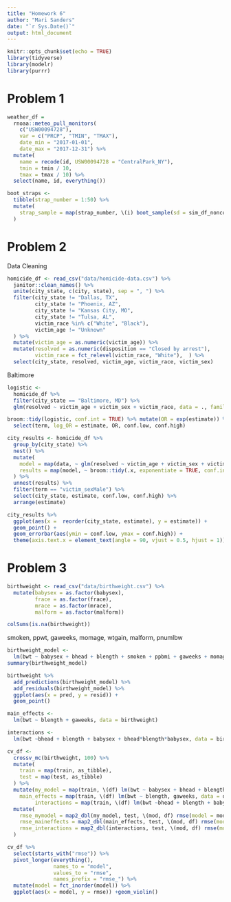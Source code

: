 ```yaml
---
title: "Homework 6"
author: "Mari Sanders"
date: "`r Sys.Date()`"
output: html_document
---
```


```r
knitr::opts_chunk$set(echo = TRUE)
library(tidyverse)
library(modelr)
library(purrr)
```

# Problem 1 

```r
weather_df = 
  rnoaa::meteo_pull_monitors(
    c("USW00094728"),
    var = c("PRCP", "TMIN", "TMAX"), 
    date_min = "2017-01-01",
    date_max = "2017-12-31") %>%
  mutate(
    name = recode(id, USW00094728 = "CentralPark_NY"),
    tmin = tmin / 10,
    tmax = tmax / 10) %>%
  select(name, id, everything())
```

```r
boot_straps <- 
  tibble(strap_number = 1:50) %>% 
  mutate(
    strap_sample = map(strap_number, \(i) boot_sample(sd = sim_df_nonconst))
  )
```

# Problem 2 

Data Cleaning 

```r
homicide_df <- read_csv("data/homicide-data.csv") %>% 
  janitor::clean_names() %>% 
  unite(city_state, c(city, state), sep = ", ") %>% 
  filter(city_state != "Dallas, TX", 
         city_state != "Phoenix, AZ", 
         city_state != "Kansas City, MO", 
         city_state != "Tulsa, AL",
         victim_race %in% c("White", "Black"),
         victim_age != "Unknown"
  ) %>%
  mutate(victim_age = as.numeric(victim_age)) %>% 
  mutate(resolved = as.numeric(disposition == "Closed by arrest"), 
         victim_race = fct_relevel(victim_race, "White"),  ) %>% 
  select(city_state, resolved, victim_age, victim_race, victim_sex) 


```

Baltimore 

```r
logistic <- 
  homicide_df %>% 
  filter(city_state == "Baltimore, MD") %>% 
  glm(resolved ~ victim_age + victim_sex + victim_race, data = ., family = binomial())

broom::tidy(logistic, conf.int = TRUE) %>% mutate(OR = exp(estimate)) %>% 
  select(term, log_OR = estimate, OR, conf.low, conf.high) 
```

```r
city_results <- homicide_df %>%
  group_by(city_state) %>%
  nest() %>%
  mutate(
    model = map(data, ~ glm(resolved ~ victim_age + victim_sex + victim_race, data = ., family = "binomial")),
    results = map(model, ~ broom::tidy(.x, exponentiate = TRUE, conf.int = TRUE))
  ) %>%
  unnest(results) %>%
  filter(term == "victim_sexMale") %>%
  select(city_state, estimate, conf.low, conf.high) %>%
  arrange(estimate) 
```

```r
city_results %>% 
  ggplot(aes(x =  reorder(city_state, estimate), y = estimate)) + 
  geom_point() +
  geom_errorbar(aes(ymin = conf.low, ymax = conf.high)) +
  theme(axis.text.x = element_text(angle = 90, vjust = 0.5, hjust = 1))
```

# Problem 3 

```r
birthweight <- read_csv("data/birthweight.csv") %>% 
  mutate(babysex = as.factor(babysex), 
         frace = as.factor(frace), 
         mrace = as.factor(mrace), 
         malform = as.factor(malform))

colSums(is.na(birthweight))

```

smoken, ppwt, gaweeks, momage, wtgain, malform, pnumlbw

```r
birthweight_model <- 
  lm(bwt ~ babysex + bhead + blength + smoken + ppbmi + gaweeks + momage + delwt, data = birthweight)
summary(birthweight_model)
```

```r
birthweight %>%
  add_predictions(birthweight_model) %>%
  add_residuals(birthweight_model) %>% 
  ggplot(aes(x = pred, y = resid)) + 
  geom_point() 
```

```r
main_effects <- 
  lm(bwt ~ blength + gaweeks, data = birthweight)

interactions <- 
  lm(bwt ~bhead + blength + babysex + bhead*blength*babysex, data = birthweight)
```

```r
cv_df <- 
  crossv_mc(birthweight, 100) %>% 
  mutate(
    train = map(train, as_tibble), 
    test = map(test, as_tibble)
  ) %>% 
  mutate(my_model = map(train, \(df) lm(bwt ~ babysex + bhead + blength + smoken + ppbmi + gaweeks + momage + delwt, data = df)),
    main_effects = map(train, \(df) lm(bwt ~ blength, gaweeks, data = df)), 
         interactions = map(train, \(df) lm(bwt ~bhead + blength + babysex + bhead*blength*babysex, data = df))) %>% 
  mutate(
    rmse_mymodel = map2_dbl(my_model, test, \(mod, df) rmse(model = mod, data = df)), 
    rmse_maineffects = map2_dbl(main_effects, test, \(mod, df) rmse(model = mod, data = df)), 
    rmse_interactions = map2_dbl(interactions, test, \(mod, df) rmse(model = mod, data = df))
  )

cv_df %>% 
  select(starts_with("rmse")) %>% 
  pivot_longer(everything(), 
               names_to = "model", 
               values_to = "rmse", 
               names_prefix = "rmse_") %>% 
  mutate(model = fct_inorder(model)) %>% 
  ggplot(aes(x = model, y = rmse)) +geom_violin()
```

